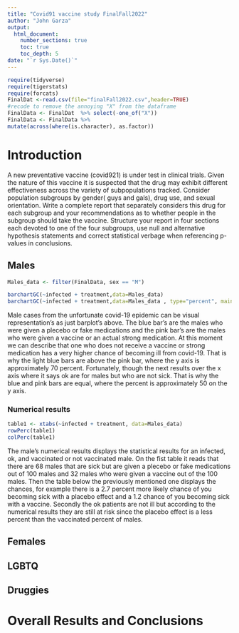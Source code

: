 ```yaml
---
title: "Covid91 vaccine study FinalFall2022"
author: "John Garza"
output: 
  html_document:
    number_sections: true
    toc: true
    toc_depth: 5
date: "`r Sys.Date()`" 
---
```


```r
require(tidyverse)
require(tigerstats)
require(forcats)
FinalDat <-read.csv(file="finalFall2022.csv",header=TRUE)
#recode to remove the annoying "X" from the dataframe
FinalData <- FinalDat  %>% select(-one_of("X"))
FinalData <- FinalData %>%
mutate(across(where(is.character), as.factor))
```

# Introduction

A new  preventative vaccine (covid921) is under test in clinical trials. Given the nature of this vaccine it is suspected that the drug may exhibit different effectiveness across the variety of subpopulations tracked. Consider population subgroups by gender( guys and gals), drug use, and sexual orientation. Write a complete report that separately considers this drug for each subgroup and your recommendations as to whether people in the subgroup should take the vaccine. Structure your report in four sections each devoted to one of the four subgroups, use null and alternative hypothesis statements and correct statistical verbage when referencing p-values in conclusions.

## Males

```r
Males_data <- filter(FinalData, sex == "M")
```

```r
barchartGC(~infected + treatment,data=Males_data)
barchartGC(~infected + treatment,data=Males_data , type="percent", main = ("Infected vs Treatment"))
```

Male cases from the unfortunate covid-19 epidemic can be visual representation's as just barplot's above. The blue bar's are the males who were given a plecebo or fake medications and the pink bar's are the males who were given a vaccine or an actual strong medication. At this moment we can describe that one who does not receive a vaccine or strong medication has a very higher chance of becoming ill from covid-19. That is why the light blue bars are above the pink bar, where the y axis is approximately 70 percent. Fortunately, though the next results over the x axis where it says ok are for males but who are not sick. That is why the blue and pink bars are equal, where the percent is approximately 50 on the y axis.  

### Numerical results

```r
table1 <- xtabs(~infected + treatment, data=Males_data)
rowPerc(table1)
colPerc(table1)
```

The male's numerical results displays the statistical results for an infected, ok, and vaccinated or not vaccinated male. On the fist table it reads that there are 68 males that are sick but are given a plecebo or fake medications out of 100 males and 32 males who were given a vaccine out of the 100 males. Then the table below the previously mentioned one displays the chances, for example there is a 2.7 percent more likely chance of you becoming sick with a placebo effect and a 1.2 chance of you becoming sick with a vaccine. Secondly the ok patients are not ill but according to the numerical results they are still at risk since the placebo effect is a less percent than the vaccinated percent of males.  

## Females


## LGBTQ



## Druggies


# Overall Results and Conclusions